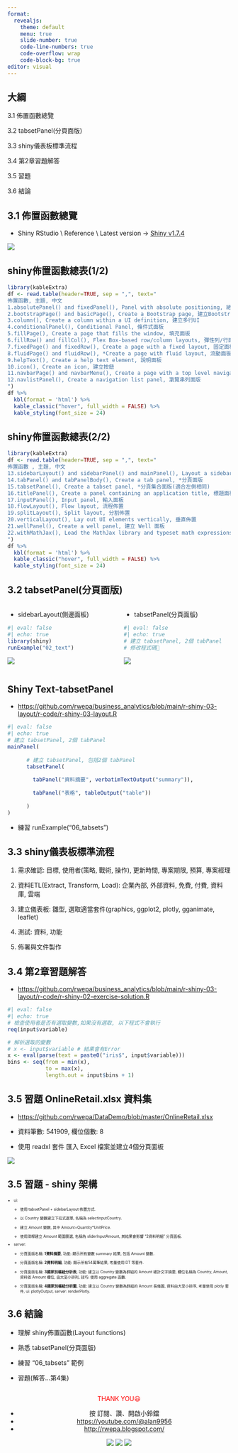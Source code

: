 ---
format:
  revealjs: 
    theme: default
    menu: true
    slide-number: true
    code-line-numbers: true
    code-overflow: wrap
    code-block-bg: true
editor: visual
---

##  {background-video="images/r-shiny-03-layout_title.mp4"}

## 大綱

3.1 佈置函數總覽

3.2 tabsetPanel(分頁面版)

3.3 shiny儀表板標準流程

3.4 第2章習題解答

3.5 習題

3.6 結論

## 3.1 佈置函數總覽

-   Shiny RStudio \\ Reference \\ Latest version -\> <a href="https://shiny.rstudio.com/reference/shiny/1.7.4/" target="_blank">Shiny v1.7.4</a>

![](images/shiny_function_reference.png)

## shiny佈置函數總表(1/2)

```{r}
library(kableExtra)
df <- read.table(header=TRUE, sep = ",", text="
佈置函數, 主題, 中文
1.absolutePanel() and fixedPanel(), Panel with absolute positioning, 絕對位置面板
2.bootstrapPage() and basicPage(), Create a Bootstrap page, 建立Bootstrap框架頁面
3.column(), Create a column within a UI definition, 建立多行UI
4.conditionalPanel(), Conditional Panel, 條件式面板
5.fillPage(), Create a page that fills the window, 填充面板
6.fillRow() and fillCol(), Flex Box-based row/column layouts, 彈性列/行面板
7.fixedPage() and fixedRow(), Create a page with a fixed layout, 固定面板
8.fluidPage() and fluidRow(), *Create a page with fluid layout, 流動面板
9.helpText(), Create a help text element, 說明面板
10.icon(), Create an icon, 建立按鈕
11.navbarPage() and navbarMenu(), Create a page with a top level navigation bar, 瀏覽面版與瀏覽下拉選單(適合左側不同)
12.navlistPanel(), Create a navigation list panel, 瀏覽串列面版
")
df %>%
  kbl(format = 'html') %>%
  kable_classic("hover", full_width = FALSE) %>%
  kable_styling(font_size = 24)
```

## shiny佈置函數總表(2/2)

```{r}
library(kableExtra)
df <- read.table(header=TRUE, sep = ",", text="
佈置函數 , 主題, 中文    
13.sidebarLayout() and sidebarPanel() and mainPanel(), Layout a sidebar and main area, *側邊面板
14.tabPanel() and tabPanelBody(), Create a tab panel, *分頁面版
15.tabsetPanel(), Create a tabset panel, *分頁集合面版(適合左側相同)
16.titlePanel(), Create a panel containing an application title, 標題面板
17.inputPanel(), Input panel, 輸入面板
18.flowLayout(), Flow layout, 流程佈置
19.splitLayout(), Split layout, 分割佈置
20.verticalLayout(), Lay out UI elements vertically, 垂直佈置
21.wellPanel(), Create a well panel, 建立 Well 面板
22.withMathJax(), Load the MathJax library and typeset math expressions, 數學式
")
df %>%
  kbl(format = 'html') %>%
  kable_classic("hover", full_width = FALSE) %>%
  kable_styling(font_size = 24)
```

## 3.2 tabsetPanel(分頁面版)

::: columns
::: {.column width="50%"}
-   sidebarLayout(側邊面板)

```{r}
#| eval: false
#| echo: true
library(shiny)
runExample("02_text")
```

![](images/sidebarLayout.png)
:::

::: {.column width="50%"}
-   tabsetPanel(分頁面版)

```{r}
#| eval: false
#| echo: true
# 建立 tabsetPanel, 2個 tabPanel
# 修改程式碼🍰
```

![](images/tabsetPanelLayout.png)
:::
:::

## Shiny Text-tabsetPanel

-   <a href="https://github.com/rwepa/business_analytics/blob/main/r-shiny-03-layout/r-code/r-shiny-03-layout.R" target="_blank">https://github.com/rwepa/business_analytics/blob/main/r-shiny-03-layout/r-code/r-shiny-03-layout.R</a>

```{r}
#| eval: false
#| echo: true
# 建立 tabsetPanel, 2個 tabPanel
mainPanel(
      
      # 建立 tabsetPanel, 包括2個 tabPanel
      tabsetPanel(
        
        tabPanel("資料摘要", verbatimTextOutput("summary")),
        
        tabPanel("表格", tableOutput("table"))
        
      )
)
```

-   練習 runExample("06_tabsets")

## 3.3 shiny儀表板標準流程

1.  需求確認: 目標, 使用者(策略, 戰術, 操作), 更新時間, 專案期限, 預算, 專案經理

2.  資料ETL(Extract, Transform, Load): 企業內部, 外部資料, 免費, 付費, 資料庫, 雲端

3.  建立儀表板: 雛型, 選取適當套件(graphics, ggplot2, plotly, gganimate, leaflet)

4.  測試: 資料, 功能

5.  佈署與文件製作

## 3.4 第2章習題解答

-   <a href="https://github.com/rwepa/business_analytics/blob/main/r-shiny-03-layout/r-code/r-shiny-02-exercise-solution.R" target="_blank">https://github.com/rwepa/business_analytics/blob/main/r-shiny-03-layout/r-code/r-shiny-02-exercise-solution.R</a>

```{r}
#| eval: false
#| echo: true
# 檢查使用者是否有選取變數,如果沒有選取, 以下程式不會執行
req(input$variable)

# 解析選取的變數
# x <- input$variable # 結果會有Error
x <- eval(parse(text = paste0("iris$", input$variable)))
bins <- seq(from = min(x),
            to = max(x),
            length.out = input$bins + 1)
```

## 3.5 習題 OnlineRetail.xlsx 資料集 {.smaller}

-   <a href="https://github.com/rwepa/DataDemo/blob/master/OnlineRetail.xlsx" target="_blank">https://github.com/rwepa/DataDemo/blob/master/OnlineRetail.xlsx</a>

-   資料筆數: 541909, 欄位個數: 8

-   使用 readxl 套件 匯入 Excel 檔案並建立4個分頁面板

![](images/OnlineRetail.png)

## 3.5 習題 - shiny 架構 

::: {style="font-size: 0.6em"}

-   ui:

    -   使用 tabsetPanel + sidebarLayout 佈置方式.

    -   以 Country 變數建立下拉式選單, 名稱為 selectinputCountry.
    
    -   建立 Amount 變數, 其中 Amount=Quantity*UnitPrice.

    -   使用滑桿建立 Amount 範圍篩選, 名稱為 sliderInputAmount, 其結果會影響 "2資料明細" 分頁面板.

-   server:

    -   分頁面版名稱: **1資料摘要**, 功能: 顯示所有變數 summary 結果, 包括 Amount 變數.
    
    -   分頁面版名稱: **2資料明細**, 功能: 顯示所有54萬筆結果, 考量使用 DT 等套件.
    
    -   分頁面版名稱: **3國家別樞紐分析表**, 功能: 建立以 Country 變數為群組的 Amount 總計文字摘要, 欄位名稱為 Country, Amount, 資料依 Amount 欄位, 由大至小排列, 技巧: 使用 aggregate 函數.
    
    -   分頁面版名稱: **4國家別樞紐分析圖**, 功能: 建立以 Country 變數為群組的 Amount 長條圖, 資料由大至小排序, 考量使用 plotly 套件, ui: plotlyOutput, server: renderPlotly.
:::

## 3.6 結論

-   理解 shiny佈置函數(Layout functions)

-   熟悉 tabsetPanel(分頁面版)

-   練習 "06_tabsets" 範例

-   習題(解答...第4集)

## 

::: {style="text-align: center"}
[THANK YOU😃]{style="color: red;"}

-   按 訂閱、讚、開啟小鈴鐺
-   <a href="https://youtube.com/@alan9956" target="_blank">https://youtube.com/@alan9956</a>
-   <a href="http://rwepa.blogspot.com/" target="_blank">http://rwepa.blogspot.com/</a>

![](images/tail_subscribe) ![](images/tail_rwepa.png) ![](images/tail_lee.png)
:::
